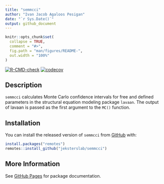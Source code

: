 ```yaml
---
title: "semmcci"
author: "Ivan Jacob Agaloos Pesigan"
date: "`r Sys.Date()`"
output: github_document
---
```


<!-- README.md is generated from README.Rmd. Please edit that file -->

```r
knitr::opts_chunk$set(
  collapse = TRUE,
  comment = "#>",
  fig.path = "man/figures/README-",
  out.width = "100%"
)
```

<!-- badges: start -->
[![R-CMD-check](https://github.com/jeksterslab/semmcci/workflows/R-CMD-check/badge.svg)](https://github.com/jeksterslab/semmcci/actions)
[![codecov](https://codecov.io/gh/jeksterslab/semmcci/branch/main/graph/badge.svg)](https://codecov.io/gh/jeksterslab/semmcci)
<!-- badges: end -->

## Description

`semmcci` calculates Monte Carlo confidence intervals
for free and defined parameters
in the structural equation modeling package `lavaan`.
The output of lavaan is passed as the first argument
to the `MC()` function.

## Installation

You can install the released version of
`semmcci`
from
[GitHub](https://github.com/jeksterslab/semmcci) with:

```r
install.packages("remotes")
remotes::install_github("jeksterslab/semmcci")
```

## More Information

See
[GitHub Pages](https://jeksterslab.github.io/semmcci/index.html)
for package documentation.
